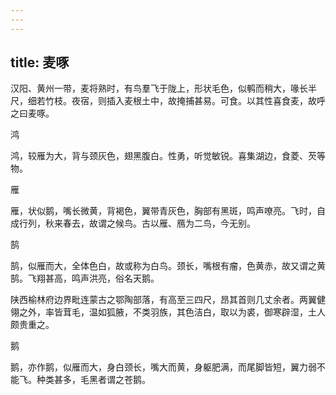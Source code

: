 ```yaml
---
---
---
```

title: 麦啄
---



汉阳、黄州一带，麦将熟时，有鸟羣飞于陇上，形状毛色，似鹌而稍大，喙长半尺，细若竹枝。夜宿，则插入麦根土中，故掩捕甚易。可食。以其性喜食麦，故呼之曰麦啄。

鸿

鸿，较雁为大，背与颈灰色，翅黑腹白。性勇，听觉敏锐。喜集湖边，食菱、芡等物。

雁

雁，状似鹅，嘴长微黄，背褐色，翼带青灰色，胸部有黑斑，鸣声嘹亮。飞时，自成行列，秋来春去，故谓之候鸟。古以雁、鴈为二鸟，今无别。

鹄

鹄，似雁而大，全体色白，故或称为白鸟。颈长，嘴根有瘤，色黄赤，故又谓之黄鹄。飞翔甚高，鸣声洪亮，俗名天鹅。

陕西榆林府边界毗连蒙古之鄂陶部落，有高至三四尺，昂其首则几丈余者。两翼健翎之外，率皆茸毛，温如狐腋，不类羽族，其色洁白，取以为裘，御寒辟湿，土人颇贵重之。

鹅

鹅，亦作鹅，似雁而大，身白颈长，嘴大而黄，身躯肥满，而尾脚皆短，翼力弱不能飞。种类甚多，毛黑者谓之苍鹅。
